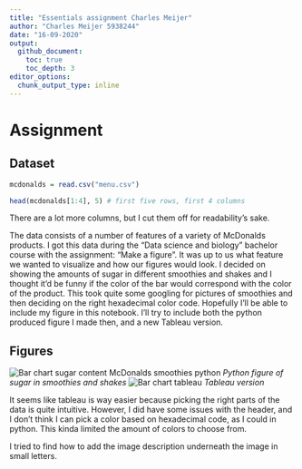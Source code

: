 ```yaml
---
title: "Essentials assignment Charles Meijer"
author: "Charles Meijer 5938244"
date: "16-09-2020"
output: 
  github_document:
    toc: true
    toc_depth: 3
editor_options:
  chunk_output_type: inline
---
```

# Assignment

## Dataset 

```r
mcdonalds = read.csv("menu.csv")

head(mcdonalds[1:4], 5) # first five rows, first 4 columns
```
There are a lot more columns, but I cut them off for readability's sake.

The data consists of a number of features of a variety of McDonalds products. I got this data during the "Data science and biology" bachelor course with the assignment:  "Make a figure". It was up to us what feature we wanted to visualize and how our figures would look. I decided on showing the amounts of sugar in different smoothies and shakes and I thought it'd be funny if the color of the bar would correspond with the color of the product. This took quite some googling for pictures of smoothies and then deciding on the right hexadecimal color code. Hopefully I'll be able to include my figure in this notebook. I'll try to include both the python produced figure I made then, and a new Tableau version.

## Figures

![Bar chart sugar content McDonalds smoothies python](Figuur smoothies.png)
*Python figure of sugar in smoothies and shakes*
![Bar chart tableau](Smoothies.png)
*Tableau version*

It seems like tableau is way easier because picking the right parts of the data is quite intuitive. However, I did have some issues with the header, and I don't think I can pick a color based on hexadecimal code, as I could in python. This kinda limited the amount of colors to choose from.

I tried to find how to add the image description underneath the image in small letters. 
